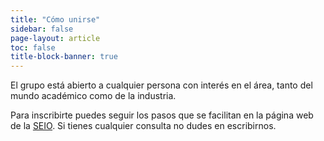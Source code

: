 ```yaml
---
title: "Cómo unirse"
sidebar: false
page-layout: article
toc: false
title-block-banner: true
---
```


El grupo está abierto a cualquier persona con interés en el área, tanto del mundo académico como de la industria. 

Para inscribirte puedes seguir los pasos que se facilitan en la página web de la [SEIO](https://www.seio.es/membership/). Si tienes cualquier consulta no dudes en escribirnos.